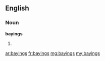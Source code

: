 ==English==

===Noun===
'''bayings'''

# {{plural of|baying}}

[[ar:bayings]]
[[fr:bayings]]
[[mg:bayings]]
[[my:bayings]]